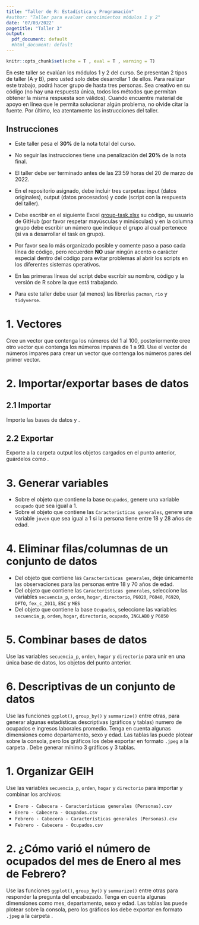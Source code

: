 ```yaml
---
title: "Taller de R: Estadística y Programación"
#author: "Taller para evaluar conocimientos módulos 1 y 2"
date: '07/03/2022'
pagetitle: "Taller 3"
output:
  pdf_document: default
  #html_document: default
---
```


<!-- Configuracion de la consola de R -->
```r
knitr::opts_chunk$set(echo = T , eval = T , warning = T)
```

En este taller se evalúan los módulos 1 y 2 del curso. Se presentan 2 tipos de taller (A y B), pero usted solo debe desarrollar 1 de ellos. Para realizar este trabajo, podrá hacer grupo de hasta tres personas. Sea creativo en su código (no hay una respuesta única, todos los métodos que permitan obtener la misma respuesta son válidos). Cuando encuentre material de apoyo en línea que le permita solucionar algún problema, no olvide citar la fuente. Por último, lea atentamente las instrucciones del taller.

<!----------------------------------------------------------------------------->
## Instrucciones

* Este taller pesa el **30%** de la nota total del curso.

* No seguir las instrucciones tiene una penalización del **20%** de la nota final.

* El taller debe ser terminado antes de las 23:59 horas del 20 de marzo de 2022.

* En el repositorio asignado, debe incluir tres carpetas: input (datos originales), output (datos procesados) y code (script con la respuesta del taller).

* Debe escribir en  el siguiente Excel [group-task.xlsx](\href{https://uniandes-my.sharepoint.com/:x:/g/personal/ef_martinezg_uniandes_edu_co/EVRAqeHLnEpEmlPTtvIApt8BXdxRDCGb3jIFLieUSAB8Yg) su código, su usuario de GitHub (por favor respetar mayúsculas y minúsculas) y en la columna grupo debe escribir un número que indique el grupo al cual pertenece (si va a desarrollar el task en grupo). 

* Por favor sea lo más organizado posible y comente paso a paso cada línea de código, pero recuerden **NO** usar ningún acento o carácter especial dentro del código para evitar problemas al abrir los scripts en los diferentes sistemas operativos.

* En las primeras líneas del script debe escribir su nombre, código y la versión de R sobre la que está trabajando.

* Para este taller debe usar (al menos) las librerías `pacman`, `rio` y `tidyverse`.

<!-------------->
<!-- Taller A -->
<!-------------->
\begin{center} \textcolor{blue}{\section{Taller A}} \end{center}

# 1. Vectores 

Cree un vector que contenga los números del 1 al 100, posteriormente cree otro vector que contenga los números impares de 1 a 99. Use el vector de números impares para crear un vector que contenga los números pares del primer vector. 

# 2. Importar/exportar bases de datos

## 2.1 Importar 
Importe las bases de datos \textbf{Enero - Cabecera - Características generales (Personas).csv} y \textbf{Enero - Cabecera - Ocupados.csv}.

## 2.2 Exportar 
Exporte a la carpeta output los objetos cargados en el punto anterior, guárdelos como \textbf{Características generales (Personas).rds}  \textbf{Ocupados.rds}.

# 3. Generar variables

* Sobre el objeto que contiene la base `Ocupados`, genere una variable `ocupado` que sea igual a 1.
* Sobre el objeto que contiene las `Caracteristicas generales`, genere una variable `joven` que sea igual a 1 si la persona tiene entre 18 y 28 años de edad.

# 4. Eliminar filas/columnas de un conjunto de datos

* Del objeto que contiene las `Características generales`, deje únicamente las observaciones para las personas entre 18 y 70 años de edad.
* Del objeto que contiene las `Características generales`, seleccione las variables ```secuencia_p```, ```orden```, ```hogar```, ```directorio```, ```P6020```, ```P6040```, ```P6920```, ```DPTO```, ```fex_c_2011```, ```ESC``` y ```MES```
* Del objeto que contiene la base `Ocupados`, seleccione las variables ```secuencia_p```, ```orden```, ```hogar```, ```directorio```, ```ocupado```, ```INGLABO``` y ```P6050```

# 5. Combinar bases de datos 

Use las variables ```secuencia_p```, ```orden```, ```hogar``` y ```directorio``` para unir en una única base de datos, los objetos del punto anterior.

# 6. Descriptivas de un conjunto de datos

Use las funciones ```ggplot()```, ```group_by()``` y ```summarize()``` entre otras, para generar algunas estadísticas descriptivas (gráficos y tablas) numero de ocupados e ingresos laborales promedio. Tenga en cuenta algunas dimensiones como departamento, sexo y edad. Las tablas las puede plotear sobre la consola, pero los gráficos los debe exportar en formato ```.jpeg``` a la carpeta \textit{output}. Debe generar mínimo 3 gráficos y 3 tablas.

<!-------------->
<!-- Taller B -->
<!-------------->
\begin{center} \textcolor{blue}{\section{Taller B}} \end{center}

# 1. Organizar GEIH

Use las variables ```secuencia_p```, ```orden```, ```hogar``` y ```directorio``` para importar y combinar los archivos:

* `Enero - Cabecera - Características generales (Personas).csv`
* `Enero - Cabecera - Ocupados.csv`
* `Febrero - Cabecera - Características generales (Personas).csv`
* `Febrero - Cabecera - Ocupados.csv`                           

# 2. ¿Cómo varió el número de ocupados del mes de Enero al mes de Febrero?

Use las funciones ```ggplot()```, ```group_by()``` y ```summarize()``` entre otras para responder la pregunta del encabezado. Tenga en cuenta algunas dimensiones como mes, departamento, sexo y edad. Las tablas las puede plotear sobre la consola, pero los gráficos los debe exportar en formato ```.jpeg``` a la carpeta \textit{output}.
